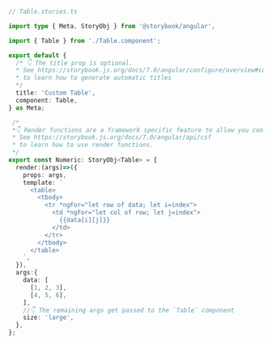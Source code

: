 ```ts
// Table.stories.ts

import type { Meta, StoryObj } from '@storybook/angular',

import { Table } from './Table.component';

export default {
  /* 👇 The title prop is optional.
  * See https://storybook.js.org/docs/7.0/angular/configure/overview#configure-story-loading
  * to learn how to generate automatic titles
  */
  title: 'Custom Table',
  component: Table,
} as Meta;

 /*
 *👇 Render functions are a framework specific feature to allow you control on how the component renders.
 * See https://storybook.js.org/docs/7.0/angular/api/csf
 * to learn how to use render functions.
 */
export const Numeric: StoryObj<Table> = {
  render:(args)=>({
    props: args,
    template: `
      <table>
        <tbody>
          <tr *ngFor="let row of data; let i=index">
            <td *ngFor="let col of row; let j=index">
              {{data[i][j]}}
            </td>
          </tr>
        </tbody>
      </table>
    `,
  }),
  args:{
    data: [
      [1, 2, 3],
      [4, 5, 6],
    ],
    //👇 The remaining args get passed to the `Table` component
    size: 'large',
  },
};
```
